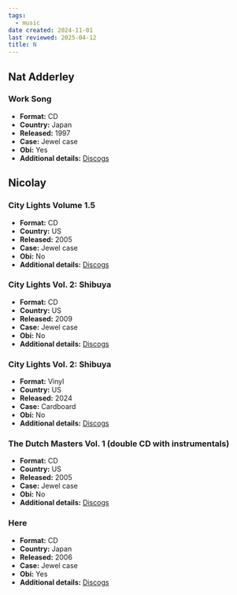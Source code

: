 ```yaml
---
tags:
  - music
date created: 2024-11-01
last reviewed: 2025-04-12
title: N
---
```


## Nat Adderley

### Work Song

- **Format:** CD
- **Country:** Japan
- **Released:** 1997
- **Case:** Jewel case
- **Obi:** Yes
- **Additional details:** [Discogs](https://www.discogs.com/release/30270134-Nat-Adderley-Work-Song)

## Nicolay

### City Lights Volume 1.5

- **Format:** CD
- **Country:** US
- **Released:** 2005
- **Case:** Jewel case
- **Obi:** No
- **Additional details:** [Discogs](https://www.discogs.com/release/1672634-Nicolay-City-Lights-Volume-15)

### City Lights Vol. 2: Shibuya

- **Format:** CD
- **Country:** US
- **Released:** 2009
- **Case:** Jewel case
- **Obi:** No
- **Additional details:** [Discogs](https://www.discogs.com/release/1958800-Nicolay-City-Lights-Volume-2-Shibuya)

### City Lights Vol. 2: Shibuya

- **Format:** Vinyl
- **Country:** US
- **Released:** 2024
- **Case:** Cardboard
- **Obi:** No
- **Additional details:** [Discogs](https://www.discogs.com/release/31964951-Nicolay-City-Lights-Volume-2-Shibuya)

### The Dutch Masters Vol. 1 (double CD with instrumentals)

- **Format:** CD
- **Country:** US
- **Released:** 2005
- **Case:** Jewel case
- **Obi:** No
- **Additional details:** [Discogs](https://www.discogs.com/release/2985431-Nicolay-The-Dutch-Masters-Vol-1)

### Here

- **Format:** CD
- **Country:** Japan
- **Released:** 2006
- **Case:** Jewel case
- **Obi:** Yes
- **Additional details:** [Discogs](https://www.discogs.com/release/1797352-Nicolay-Here)

